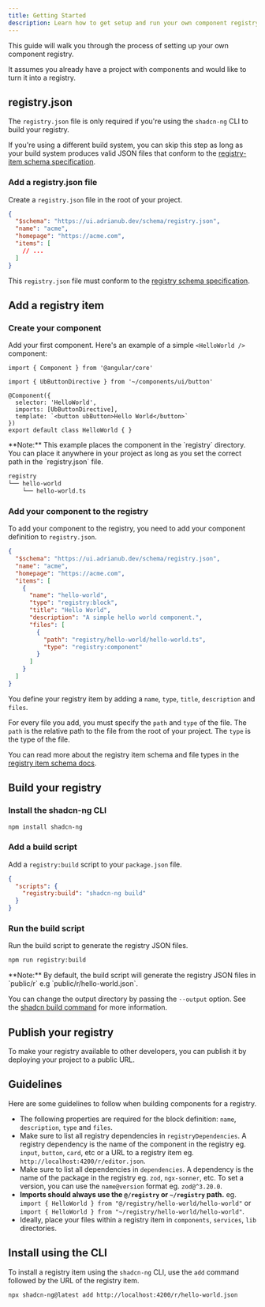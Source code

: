 ```yaml
---
title: Getting Started
description: Learn how to get setup and run your own component registry.
---
```


This guide will walk you through the process of setting up your own component registry.

It assumes you already have a project with components and would like to turn it into a registry.

## registry.json

The `registry.json` file is only required if you're using the `shadcn-ng` CLI to build your registry.

If you're using a different build system, you can skip this step as long as your build system produces valid JSON files that conform to the [registry-item schema specification](/docs/registry/registry-item-json).

<Steps>

### Add a registry.json file

Create a `registry.json` file in the root of your project.

```json title="registry.json" showLineNumbers
{
  "$schema": "https://ui.adrianub.dev/schema/registry.json",
  "name": "acme",
  "homepage": "https://acme.com",
  "items": [
    // ...
  ]
}
```

This `registry.json` file must conform to the [registry schema specification](/docs/registry/registry-json).

</Steps>

## Add a registry item

<Steps>

### Create your component

Add your first component. Here's an example of a simple `<HelloWorld />` component:

```angular-ts title="registry/hello-world/hello-world.ts" showLineNumbers
import { Component } from '@angular/core'

import { UbButtonDirective } from '~/components/ui/button'

@Component({
  selector: 'HelloWorld',
  imports: [UbButtonDirective],
  template: `<button ubButton>Hello World</button>`
})
export default class HelloWorld { }
```

<Callout className="mt-6">
  **Note:** This example places the component in the `registry` directory. You
  can place it anywhere in your project as long as you set the correct path in
  the `registry.json` file.
</Callout>

```txt
registry
└── hello-world
    └── hello-world.ts
```

### Add your component to the registry

To add your component to the registry, you need to add your component definition to `registry.json`.

```json title="registry.json" showLineNumbers {6-17}
{
  "$schema": "https://ui.adrianub.dev/schema/registry.json",
  "name": "acme",
  "homepage": "https://acme.com",
  "items": [
    {
      "name": "hello-world",
      "type": "registry:block",
      "title": "Hello World",
      "description": "A simple hello world component.",
      "files": [
        {
          "path": "registry/hello-world/hello-world.ts",
          "type": "registry:component"
        }
      ]
    }
  ]
}
```

You define your registry item by adding a `name`, `type`, `title`, `description` and `files`.

For every file you add, you must specify the `path` and `type` of the file. The `path` is the relative path to the file from the root of your project. The `type` is the type of the file.

You can read more about the registry item schema and file types in the [registry item schema docs](/docs/registry/registry-item-json).

</Steps>

## Build your registry

<Steps>

### Install the shadcn-ng CLI

```bash
npm install shadcn-ng
```

### Add a build script

Add a `registry:build` script to your `package.json` file.

```json title="package.json" showLineNumbers
{
  "scripts": {
    "registry:build": "shadcn-ng build"
  }
}
```

### Run the build script

Run the build script to generate the registry JSON files.

```bash
npm run registry:build
```

<Callout className="mt-6">
  **Note:** By default, the build script will generate the registry JSON files
  in `public/r` e.g `public/r/hello-world.json`.

You can change the output directory by passing the `--output` option. See the [shadcn build command](/docs/cli#build) for more information.

</Callout>

</Steps>


## Publish your registry

To make your registry available to other developers, you can publish it by deploying your project to a public URL.

## Guidelines

Here are some guidelines to follow when building components for a registry.

- The following properties are required for the block definition: `name`, `description`, `type` and `files`.
- Make sure to list all registry dependencies in `registryDependencies`. A registry dependency is the name of the component in the registry eg. `input`, `button`, `card`, etc or a URL to a registry item eg. `http://localhost:4200/r/editor.json`.
- Make sure to list all dependencies in `dependencies`. A dependency is the name of the package in the registry eg. `zod`, `ngx-sonner`, etc. To set a version, you can use the `name@version` format eg. `zod@^3.20.0`.
- **Imports should always use the `@/registry` or `~/registry` path.** eg. `import { HelloWorld } from "@/registry/hello-world/hello-world"` or `import { HelloWorld } from "~/registry/hello-world/hello-world"`.
- Ideally, place your files within a registry item in `components`, `services`, `lib` directories.

## Install using the CLI

To install a registry item using the `shadcn-ng` CLI, use the `add` command followed by the URL of the registry item.

```bash
npx shadcn-ng@latest add http://localhost:4200/r/hello-world.json
```
